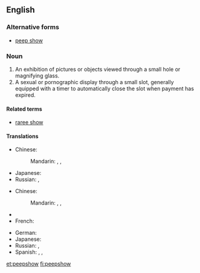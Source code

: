 ==English==

===Alternative forms===
* [[peep show]]

===Noun===
{{en-noun}}
{{wikipedia}}

# An exhibition of pictures or objects viewed through a small hole or magnifying glass.
# A sexual or pornographic display through a small slot, generally equipped with a timer to automatically close the slot when payment has expired.

====Related terms====
* [[raree show]]

====Translations====
{{trans-top|exhibition}}
* Chinese:
*: Mandarin: {{t|zh|西洋景|tr=xīyángjǐng|sc=Hani}}, {{t|zh|西洋鏡|sc=Hani}}, {{t|zh|西洋镜|tr=xīyángjìng|sc=Hani}}
{{trans-mid}}
* Japanese: {{t|ja|ピープショー|tr=pīpushō|sc=Jpan}}
* Russian: {{t|ru|пипшоу|n|tr=pipšóu|sc=Cyrl}} {{indeclinable}}, {{t|ru|пип-шоу|n|tr=pip-šóu|sc=Cyrl}} {{indeclinable}}
{{trans-bottom}}

{{trans-top|sex show}}
* Chinese:
*: Mandarin: {{t|zh|西洋景|tr=xīyángjǐng|sc=Hani}}, {{t|zh|西洋鏡|sc=Hani}}, {{t|zh|西洋镜|tr=xīyángjìng|sc=Hani}}
* {{trreq|Finnish}}
* French: {{t|fr|peep show|m}}
{{trans-mid}}
* German: {{t|de|Peepshow|f}}
* Japanese: {{t|ja|ピープショー|tr=pīpushō|sc=Jpan}}
* Russian: {{t|ru|пипшоу|n|tr=pipšóu|sc=Cyrl}} {{indeclinable}}, {{t|ru|пип-шоу|n|tr=pip-šóu|sc=Cyrl}} {{indeclinable}}
* Spanish: {{t|es|peepshow|m}}, {{t|es|mundonuevo|m}}, {{t|es|espectáculo sicalíptico|m}}
{{trans-bottom}}

[[et:peepshow]]
[[fi:peepshow]]